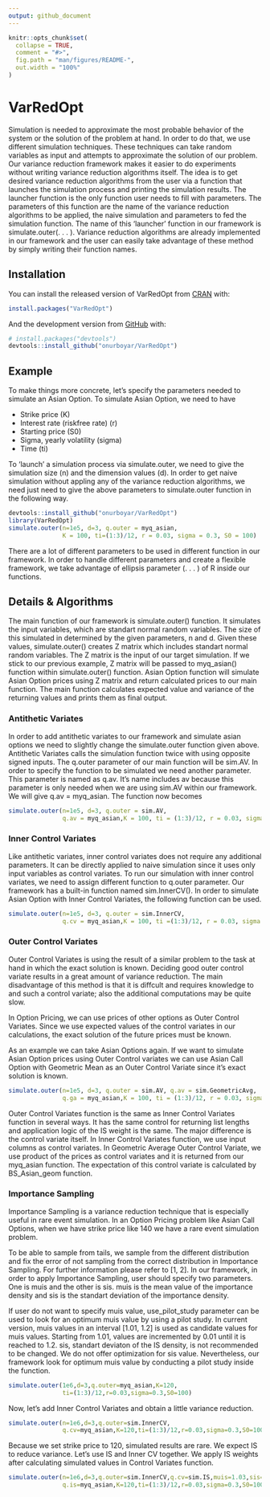 ```yaml
---
output: github_document
---
```


<!-- README.md is generated from README.Rmd. Please edit that file -->

```r
knitr::opts_chunk$set(
  collapse = TRUE,
  comment = "#>",
  fig.path = "man/figures/README-",
  out.width = "100%"
)
```
# VarRedOpt

<!-- badges: start -->
<!-- badges: end -->

Simulation is needed to approximate the most probable behavior of the system or the solution of the problem
at hand. In order to do that, we use different simulation techniques. These techniques can take random
variables as input and attempts to approximate the solution of our problem.
Our variance reduction framework makes it easier to do experiments without writing variance reduction
algorithms itself. The idea is to get desired variance reduction algorithms from the user via a function
that launches the simulation process and printing the simulation results. The launcher function is the only
function user needs to fill with parameters. The parameters of this function are the name of the variance
reduction algorithms to be applied, the naive simulation and parameters to fed the simulation function. The
name of this ‘launcher’ function in our framework is simulate.outer(. . . ). Variance reduction algorithms are
already implemented in our framework and the user can easily take advantage of these method by simply
writing their function names.

## Installation

You can install the released version of VarRedOpt from [CRAN](https://CRAN.R-project.org) with:

``` r
install.packages("VarRedOpt")
```

And the development version from [GitHub](https://github.com/) with:

``` r
# install.packages("devtools")
devtools::install_github("onurboyar/VarRedOpt")
```
## Example

To make things more concrete, let’s specify the parameters needed to simulate an Asian Option.
To simulate Asian Option, we need to have

- Strike price (K)
- Interest rate (riskfree rate) (r)
- Starting price (S0)
- Sigma, yearly volatility (sigma)
- Time (ti)

To ‘launch’ a simulation process via simulate.outer, we need to give the simulation size (n) and the dimension
values (d).
In order to get naive simulation without appling any of the variance reduction algorithms, we need just need
to give the above parameters to simulate.outer function in the following way.


```r
devtools::install_github("onurboyar/VarRedOpt")
library(VarRedOpt)
simulate.outer(n=1e5, d=3, q.outer = myq_asian,
               K = 100, ti=(1:3)/12, r = 0.03, sigma = 0.3, S0 = 100)

```

There are a lot of different parameters to be used in different function in our framework. In order to handle
different parameters and create a flexible framework, we take advantage of ellipsis parameter (. . . ) of R
inside our functions.

## Details & Algorithms

The main function of our framework is simulate.outer() function. It simulates the input variables, which are
standart normal random variables. The size of this simulated in determined by the given parameters, n and
d. Given these values, simulate.outer() creates Z matrix which includes standart normal random variables.
The Z matrix is the input of our target simulation. If we stick to our previous example, Z matrix will be
passed to myq_asian() function within simulate.outer() function. Asian Option function will simulate Asian
Option prices using Z matrix and return calculated prices to our main function. The main function calculates
expected value and variance of the returning values and prints them as final output.

### Antithetic Variates

In order to add antithetic variates to our framework and simulate asian options we need to slightly change
the simulate.outer function given above. Antithetic Variates calls the simulation function twice with using
opposite signed inputs. The q.outer parameter of our main function will be sim.AV. In order to specify the
function to be simulated we need another parameter. This parameter is named as q.av. It’s name includes
av because this parameter is only needed when we are using sim.AV within our framework. We will give
q.av = myq_asian. The function now becomes

```r
simulate.outer(n=1e5, d=3, q.outer = sim.AV, 
               q.av = myq_asian,K = 100, ti = (1:3)/12, r = 0.03, sigma = 0.3, S0 = 100)
```

### Inner Control Variates

Like antithetic variates, inner control variates does not require any additional parameters. It can be directly
applied to naive simulation since it uses only input variables as control variates. To run our simulation
with inner control variates, we need to assign different function to q.outer parameter. Our framework has a
built-in function named sim.InnerCV(). In order to simulate Asian Option with Inner Control Variates, the
following function can be used.

```r
simulate.outer(n=1e5, d=3, q.outer = sim.InnerCV, 
               q.cv = myq_asian,K = 100, ti =(1:3)/12, r = 0.03, sigma = 0.3, S0 = 100)
```

### Outer Control Variates

Outer Control Variates is using the result of a similar problem to the task at hand in which the exact solution is known. Deciding good outer control variate results in a great amount of variance reduction. The main disadvantage of this method is that it is diffcult and requires knowledge to and
such a control variate; also the additional computations may be quite slow. 

In Option Pricing, we can use prices of other options as Outer Control Variates. Since we use expected values of the control variates in our calculations, the exact solution of the future prices must be known. 

As an example we can take Asian Options again. If we want to simulate Asian Option prices using Outer Control variates we can use Asian Call Option with Geometric Mean as an Outer Control Variate since it's exact solution is known. 

```r
simulate.outer(n=1e5, d=3, q.outer = sim.AV, q.av = sim.GeometricAvg, 
               q.ga = myq_asian,K = 100, ti = (1:3)/12, r = 0.03, sigma=0.3, S0=100)
```

Outer Control Variates function is the same as Inner Control Variates function in several ways. It has the
same control for returning list lengths and application logic of the IS weight is the same. The major difference
is the control variate itself. In Inner Control Variates function, we use input columns as control variates. In
Geometric Average Outer Control Variate, we use product of the prices as control variates and it is returned
from our myq_asian function. The expectation of this control variate is calculated by BS_Asian_geom
function.

### Importance Sampling

Importance Sampling is a variance reduction technique that is especially useful in rare event simulation. In
an Option Pricing problem like Asian Call Options, when we have strike price like 140 we have a rare event
simulation problem.

To be able to sample from tails, we sample from the different distribution and fix the error of not sampling
from the correct distribution in Importance Sampling. For further information please refer to [1, 2].
In our framework, in order to apply Importance Sampling, user should specify two parameters. One is muis
and the other is sis. muis is the mean value of the importance density and sis is the standart deviation of
the importance density.

If user do not want to specify muis value, use_pilot_study parameter can be used to look for an optimum
muis value by using a pilot study. In current version, muis values in an interval [1.01, 1.2] is used as candidate
values for muis values. Starting from 1.01, values are incremented by 0.01 until it is reached to 1.2.
sis, standart deviaton of the IS density, is not recommended to be changed. We do not offer optimization
for sis value. Nevertheless, our framework look for optimum muis value by conducting a pilot study inside
the function.

```r
simulate.outer(1e6,d=3,q.outer=myq_asian,K=120,
               ti=(1:3)/12,r=0.03,sigma=0.3,S0=100)
```

Now, let’s add Inner Control Variates and obtain a little variance reduction.

```r
simulate.outer(n=1e6,d=3,q.outer=sim.InnerCV,
               q.cv=myq_asian,K=120,ti=(1:3)/12,r=0.03,sigma=0.3,S0=100)
```

Because we set strike price to 120, simulated results are rare. We expect IS to reduce variance. Let’s use IS
and Inner CV together. We apply IS weights after calculating simulated values in Control Variates function.

```r
simulate.outer(n=1e6,d=3,q.outer=sim.InnerCV,q.cv=sim.IS,muis=1.03,sis=1,
               q.is=myq_asian,K=120,ti=(1:3)/12,r=0.03,sigma=0.3,S0=100)
```

